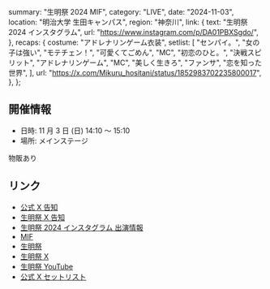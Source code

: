  summary: "生明祭 2024 MIF",
  category: "LIVE",
  date: "2024-11-03",
  location: "明治大学 生田キャンパス",
  region: "神奈川",
  link: {
    text: "生明祭 2024 インスタグラム",
    url: "https://www.instagram.com/p/DA01PBXSgdo/",
  },
  recaps: {
    costume: "アドレナリンゲーム衣装",
    setlist: [
      "センパイ。",
      "女の子は強い",
      "モテチェン！",
      "可愛くてごめん",
      "MC",
      "初恋のひと。",
      "決戦スピリット",
      "アドレナリンゲーム",
      "MC",
      "美しく生きろ",
      "ファンサ",
      "恋を知った世界",
    ],
    url: "https://x.com/Mikuru_hositani/status/1852983702235800017",
  },
};

## 開催情報

- 日時: 11 月 3 日 (日) 14:10 ～ 15:10
- 場所: メインステージ

物販あり

## リンク

- [公式 X 告知](https://x.com/takanenofficial/status/1844324709053485358)
- [生明祭 X 告知](https://x.com/ikumeisai/status/1844301815816638508)
- [生明祭 2024 インスタグラム 出演情報](https://www.instagram.com/p/DA01PBXSgdo/)
- [MIF](https://ikumeisai.jp/?page_id=1248)
- [生明祭](https://ikumeisai.jp/)
- [生明祭 X](https://x.com/ikumeisai)
- [生明祭 YouTube](https://www.youtube.com/@ikumeipr)
- [公式 X セットリスト](https://x.com/takanenofficial/status/1852993097795580174)
